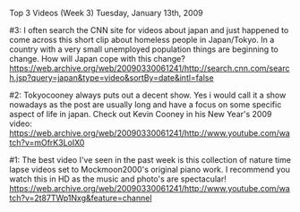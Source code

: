 Top 3 Videos (Week 3)
Tuesday, January 13th, 2009

#3: I often search the CNN site for videos about japan and just happened to come across this short clip about homeless people in Japan/Tokyo. In a country with a very small unemployed population things are beginning to change. How will Japan cope with this change?
https://web.archive.org/web/20090330061241/http://search.cnn.com/search.jsp?query=japan&type=video&sortBy=date&intl=false

#2: Tokyocooney always puts out a decent show. Yes i would call it a show nowadays as the post are usually long and have a focus on some specific aspect of life in japan. Check out Kevin Cooney in his New Year's 2009 video:
https://web.archive.org/web/20090330061241/http://www.youtube.com/watch?v=mOfrK3LoIX0

#1: The best video I've seen in the past week is this collection of nature time lapse videos set to Mockmoon2000's original piano work. I recommend you watch this in HD as the music and photo's are spectacular!
https://web.archive.org/web/20090330061241/http://www.youtube.com/watch?v=2t87TWp1Nxg&feature=channel